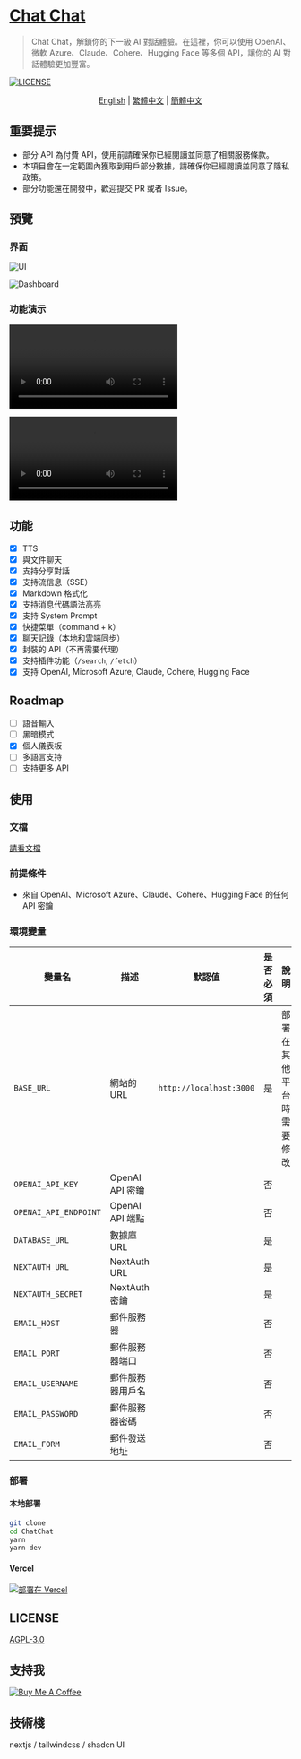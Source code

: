 # [Chat Chat](https://chat.okisdev.com)

> Chat Chat，解鎖你的下一級 AI 對話體驗。在這裡，你可以使用 OpenAI、微軟 Azure、Claude、Cohere、Hugging Face 等多個 API，讓你的 AI 對話體驗更加豐富。

[![LICENSE](https://img.shields.io/github/license/okisdev/ChatChat?style=flat-square)](https://github.com/okisdev/ChatChat/blob/master/LICENSE)

<p align='center'>
    <a href='README.mdx'>English</a> | <a href='README.mdx'>繁體中文</a> | <a href='README.zh_CN.mdx'>簡體中文</a>
</p>

## 重要提示

-   部分 API 為付費 API，使用前請確保你已經閱讀並同意了相關服務條款。
-   本項目會在一定範圍內獲取到用戶部分數據，請確保你已經閱讀並同意了隱私政策。
-   部分功能還在開發中，歡迎提交 PR 或者 Issue。

## 預覽

### 界面

![UI](https://cdn.harrly.com/project/GitHub/Chat-Chat/img/UI-1.png)

![Dashboard](https://cdn.harrly.com/project/GitHub/Chat-Chat/img/Dashboard-1.png)

### 功能演示

![Fetch Content](https://cdn.harrly.com/project/GitHub/Chat-Chat/video/fetch.mp4)

![Search Content](https://cdn.harrly.com/project/GitHub/Chat-Chat/video/search.mp4)

## 功能

-   [x] TTS
-   [x] 與文件聊天
-   [x] 支持分享對話
-   [x] 支持流信息（SSE）
-   [x] Markdown 格式化
-   [x] 支持消息代碼語法高亮
-   [x] 支持 System Prompt
-   [x] 快捷菜單（command + k）
-   [x] 聊天記錄（本地和雲端同步）
-   [x] 封裝的 API（不再需要代理）
-   [x] 支持插件功能（`/search`, `/fetch`）
-   [x] 支持 OpenAI, Microsoft Azure, Claude, Cohere, Hugging Face

## Roadmap

-   [ ] 語音輸入
-   [ ] 黑暗模式
-   [x] 個人儀表板
-   [ ] 多語言支持
-   [ ] 支持更多 API

## 使用

### 文檔

[請看文檔](https://docs.okis.dev/chat/)

### 前提條件

-   來自 OpenAI、Microsoft Azure、Claude、Cohere、Hugging Face 的任何 API 密鑰

### 環境變量

| 變量名                | 描述             | 默認值                  | 是否必須 | 說明                     |
| --------------------- | ---------------- | ----------------------- | -------- | ------------------------ |
| `BASE_URL`            | 網站的 URL       | `http://localhost:3000` | 是       | 部署在其他平台時需要修改 |
| `OPENAI_API_KEY`      | OpenAI API 密鑰  |                         | 否       |                          |
| `OPENAI_API_ENDPOINT` | OpenAI API 端點  |                         | 否       |                          |
| `DATABASE_URL`        | 數據庫 URL       |                         | 是       |                          |
| `NEXTAUTH_URL`        | NextAuth URL     |                         | 是       |                          |
| `NEXTAUTH_SECRET`     | NextAuth 密鑰    |                         | 是       |                          |
| `EMAIL_HOST`          | 郵件服務器       |                         | 否       |                          |
| `EMAIL_PORT`          | 郵件服務器端口   |                         | 否       |                          |
| `EMAIL_USERNAME`      | 郵件服務器用戶名 |                         | 否       |                          |
| `EMAIL_PASSWORD`      | 郵件服務器密碼   |                         | 否       |                          |
| `EMAIL_FORM`          | 郵件發送地址     |                         | 否       |                          |

### 部署

#### 本地部署

```bash
git clone
cd ChatChat
yarn
yarn dev
```

#### Vercel

[![部署在 Vercel](https://vercel.com/button)](https://vercel.com/import/project?template=https://github.com/okisdev/ChatChat)

## LICENSE

[AGPL-3.0](./LICENSE)

## 支持我

[![Buy Me A Coffee](https://www.buymeacoffee.com/assets/img/custom_images/orange_img.png)](https://www.buymeacoffee.com/okisdev)

## 技術棧

nextjs / tailwindcss / shadcn UI
